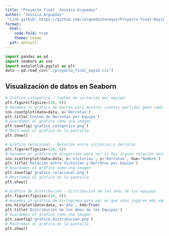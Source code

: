 ---
title: "Proyecto final  Jessica Arguedas"
author: "Jessica Arguedas"
 "Link github: https://github.com/JarguedasVenegas/Proyecto-final-Nayib.git"
format: 
  html:
    code-fold: true
    theme: cosmo
  pdf: default
---
```{python}
import pandas as pd
import seaborn as sns
import matplotlib.pyplot as plt
data = pd.read_csv("./proyecto_final_nayib.csv")

```


## Visualización de datos en Seaborn

```{python}
# Gráfico categórico - Conteo de victorias por equipo
plt.figure(figsize=(10, 6))
# Hacemos un gráfico de barras para mostrar cuántos partidos ganó cada equipo
sns.countplot(data=data, x='Derrotas')
plt.title('Conteo de Derrotas por Equipo')
# Guardamos el gráfico como una imagen
plt.savefig('grafico_categorico.png')
# Mostramos el gráfico en la pantalla
plt.show()
```


```{python}
# Gráfico relacional - Relación entre victorias y derrotas
plt.figure(figsize=(10, 6))
# Hacemos un gráfico de dispersión para ver si hay alguna relación entre las victorias y derrotas de los equipos
sns.scatterplot(data=data, x='Victorias', y='Derrotas', hue='Nombre')
plt.title('Relación entre Victorias y Derrotas por Equipo')
# Guardamos el gráfico como una imagen
plt.savefig('grafico_relacional.png')
# Mostramos el gráfico en la pantalla
plt.show()
```

```{python}
# Gráfico de distribución - Distribución de los años de los equipos
plt.figure(figsize=(10, 6))
# Hacemos un gráfico de histograma para ver en qué años jugaron más equipos
sns.histplot(data=data, x='Año', kde=True)
plt.title('Distribución de los Años de los Equipos')
# Guardamos el gráfico como una imagen
plt.savefig('grafico_distribucion.png')
# Mostramos el gráfico en la pantalla
plt.show()
```